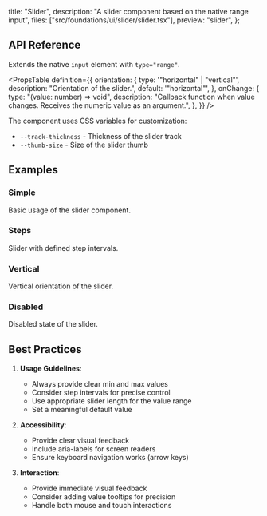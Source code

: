   title: "Slider",
  description: "A slider component based on the native range input",
  files: ["src/foundations/ui/slider/slider.tsx"],
  preview: "slider",
};

## API Reference

Extends the native `input` element with `type="range"`.

<PropsTable
  definition={{
    orientation: {
      type: '"horizontal" | "vertical"',
      description: "Orientation of the slider.",
      default: '"horizontal"',
    },
    onChange: {
      type: "(value: number) => void",
      description:
        "Callback function when value changes. Receives the numeric value as an argument.",
    },
  }}
/>

The component uses CSS variables for customization:

- `--track-thickness` - Thickness of the slider track
- `--thumb-size` - Size of the slider thumb

## Examples

### Simple

Basic usage of the slider component.

<Preview slug="slider" />

### Steps

Slider with defined step intervals.

<Preview slug="slider-steps" />

### Vertical

Vertical orientation of the slider.

<Preview slug="slider-vertical" />

### Disabled

Disabled state of the slider.

<Preview slug="slider-disabled" />

## Best Practices

1. **Usage Guidelines**:

   - Always provide clear min and max values
   - Consider step intervals for precise control
   - Use appropriate slider length for the value range
   - Set a meaningful default value

2. **Accessibility**:

   - Provide clear visual feedback
   - Include aria-labels for screen readers
   - Ensure keyboard navigation works (arrow keys)

3. **Interaction**:
   - Provide immediate visual feedback
   - Consider adding value tooltips for precision
   - Handle both mouse and touch interactions

